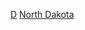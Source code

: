 {{United States topic|prefix=:Category:各年代}}
{{Commons category|North Dakota by decade}}

[[Category:北達科他州各時期歷史|D]]
[[Category:各年代美国各州|North Dakota]]